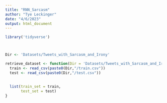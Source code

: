 ```yaml
---
title: "RNN_Sarcasm"
author: "Tye Leckinger"
date: "4/6/2023"
output: html_document
---
```


```r
library('tidyverse')



Dir <- 'Datasets/Tweets_with_Sarcasm_and_Irony'

```


```r
retrieve_dataset <- function(Dir = 'Datasets/Tweets_with_Sarcasm_and_Irony', binary = FALSE) {
  train <- read_csv(paste0(Dir,"/train.csv"))
  test <- read_csv(paste0(Dir,"/test.csv"))
  
  
  list(train_set = train,
       test_set = test)
}






```

